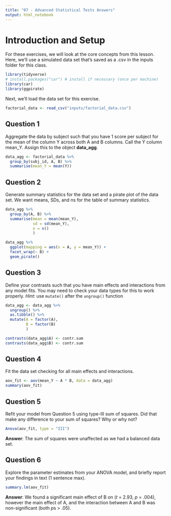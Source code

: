 ```yaml
---
title: "07 - Advanced Statistical Tests Answers"
output: html_notebook
---
```


# Introduction and Setup

For these exercises, we will look at the core concepts from this lesson. Here, we'll use a simulated data set that's saved as a .csv in the inputs folder for this class.

```r
library(tidyverse)
# install.packages("car") # install if necessary (once per machine)
library(car)
library(ggpirate)
```

Next, we'll load the data set for this exercise.

```r
factorial_data <- read_csv("inputs/factorial_data.csv")
```

## Question 1

Aggregate the data by subject such that you have 1 score per subject for the mean of the column Y across both A and B columns. Call the Y column mean_Y. Assign this to the object **data_agg**.

```r
data_agg <- factorial_data %>% 
  group_by(subj_id, A, B) %>% 
  summarise(mean_Y = mean(Y))
```

## Question 2

Generate summary statistics for the data set and a pirate plot of the data set. We want means, SDs, and ns for the table of summary statistics.

```r
data_agg %>% 
  group_by(A, B) %>% 
  summarise(mean = mean(mean_Y),
            sd = sd(mean_Y),
            n = n()
            )
```

```r
data_agg %>% 
  ggplot(mapping = aes(x = A, y = mean_Y)) +
  facet_wrap(~ B) +
  geom_pirate()
```

## Question 3

Define your contrasts such that you have main effects and interactions from any model fits. You may need to check your data types for this to work properly. 
*Hint*: use `mutate()` after the `ungroup()` function

```r
data_agg <- data_agg %>%
  ungroup() %>%
  as.tibble() %>%
  mutate(A = factor(A),
         B = factor(B)
         )

contrasts(data_agg$A) <- contr.sum
contrasts(data_agg$B) <- contr.sum
```

## Question 4

Fit the data set checking for all main effects and interactions.

```r
aov_fit <- aov(mean_Y ~ A * B, data = data_agg)
summary(aov_fit)
```

## Question 5

Refit your model from Question 5 using type-III sum of squares. Did that make any difference to your sum of squares? Why or why not?

```r
Anova(aov_fit, type = "III")
```

**Answer**: The sum of squares were unaffected as we had a balanced data set.

## Question 6

Explore the parameter estimates from your ANOVA model, and briefly report your findings in text (1 sentence max).

```r
summary.lm(aov_fit)
```

**Answer**: We found a significant main effect of B on (*t* = 2.93, *p* = .004), however the main effect of A, and the interaction between A and B was non-significant (both *p*s > .05).
